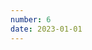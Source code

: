 ```yaml
---
number: 6
date: 2023-01-01
---
```



<Title title={`Issue ${frontmatter.number}`} date={frontmatter.date} />

Hey everyone! 👋  Welcome to the sixth issue of the iOS CI Newsletter! Hope you’ve all had an amazing couple of weeks!

First things first, **Happy New Year** everyone! Hope you have had an amazing end of 2022 and are excited and full of energy to have a great 2023. 🍾 🎉

In case you missed it, I wrote [an article last week looking back at my 2022, what I have done and what I want to achieve in 2023](https://www.polpiella.dev/looking-back-at-my-2022). Looking back, 2022 has been a great year for me and I am very thankful for all the support everyone has shown for the newsletter. I am excited to keep it going this year and have a lot of exciting improvements I will be making, so keep your eyes peeled.

### [Managing multiple Swift versions](https://www.polpiella.dev/managing-multiple-swift-versions-locally/)

It is common to support multiple versions of Swift on CI runners and, to make maintainance a breeze, your team will need a process in place to switch between such versions. In this article, I go through the approach I currently use to manage multiple versions of Swift in a single machine.

### [Mobile app testing tips](https://swiftindepth.com/articles/mobile_testing_challenges/)

Testing is often overlooked by companies despite its crucial role in safely delivering an application to its users. [Tjeerd](https://twitter.com/tjeerdintveen) does a great job of communicating the value of testing your application and explains why it is a good idea to run tests on CI before merging changes into the project's main branch.

### [Code signing and XCFrameworks](https://mtldoc.com/swift/2022/12/23/xcframework-code-signing)

I find articles about people solving very specific and rare issues extremely interesting. This time, [Peter](https://twitter.com/petertretyakov) walks us through an issue with **signing** an **XCFramework** containing a C++ library and how he got around it.

### [Authorising App Store Connect API requests](https://tanaschita.com/20221226-authorizing-app-store-connect-api-requests/)

[Natascha](https://twitter.com/tanaschita) goes through the process of creating a **JSON Web Token (JWT)** which can be used to authenticate requests made to the [App Store Connect API](https://developer.apple.com/documentation/appstoreconnectapi). This is a **must read** article if you want to use the API to write scripts and automate App Store Connect processes. This article is a follow up on her previous article on the [App Store Connect API](https://tanaschita.com/20221128-app-store-connect-api-quide).

### [New version of Bitrise Insights is out!](https://bitrise.io/blog/post/insights-v2-is-here-and-heres-what-to-expect)

Earlier this month, [Bitrise](https://twitter.com/bitrise) announced a new version of their Insights service. Insights allows users to **monitor CI/CD processes** to identify **bottlenecks** and potential areas for **improvement**. The reason I was so impressed with Insights is that, at work, we have done work to gather metrics on Github Actions workflows completely from scratch and Bitrise offers support for this out of the box!

To celebrate the announcement of Insights 2.0, Bitrise are offering this new version for **free** until March next year! 🎉
